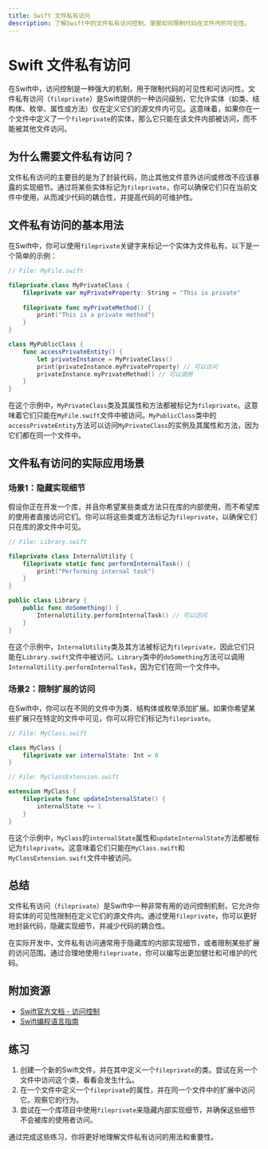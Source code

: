 ```yaml
---
title: Swift 文件私有访问
description: 了解Swift中的文件私有访问控制，掌握如何限制代码在文件内的可见性。
---
```


# Swift 文件私有访问

在Swift中，访问控制是一种强大的机制，用于限制代码的可见性和可访问性。文件私有访问（`fileprivate`）是Swift提供的一种访问级别，它允许实体（如类、结构体、枚举、属性或方法）仅在定义它们的源文件内可见。这意味着，如果你在一个文件中定义了一个`fileprivate`的实体，那么它只能在该文件内部被访问，而不能被其他文件访问。

## 为什么需要文件私有访问？

文件私有访问的主要目的是为了封装代码，防止其他文件意外访问或修改不应该暴露的实现细节。通过将某些实体标记为`fileprivate`，你可以确保它们只在当前文件中使用，从而减少代码的耦合性，并提高代码的可维护性。

## 文件私有访问的基本用法

在Swift中，你可以使用`fileprivate`关键字来标记一个实体为文件私有。以下是一个简单的示例：

```swift
// File: MyFile.swift

fileprivate class MyPrivateClass {
    fileprivate var myPrivateProperty: String = "This is private"
    
    fileprivate func myPrivateMethod() {
        print("This is a private method")
    }
}

class MyPublicClass {
    func accessPrivateEntity() {
        let privateInstance = MyPrivateClass()
        print(privateInstance.myPrivateProperty) // 可以访问
        privateInstance.myPrivateMethod() // 可以调用
    }
}
```

在这个示例中，`MyPrivateClass`类及其属性和方法都被标记为`fileprivate`。这意味着它们只能在`MyFile.swift`文件中被访问。`MyPublicClass`类中的`accessPrivateEntity`方法可以访问`MyPrivateClass`的实例及其属性和方法，因为它们都在同一个文件中。

## 文件私有访问的实际应用场景

### 场景1：隐藏实现细节

假设你正在开发一个库，并且你希望某些类或方法只在库的内部使用，而不希望库的使用者直接访问它们。你可以将这些类或方法标记为`fileprivate`，以确保它们只在库的源文件中可见。

```swift
// File: Library.swift

fileprivate class InternalUtility {
    fileprivate static func performInternalTask() {
        print("Performing internal task")
    }
}

public class Library {
    public func doSomething() {
        InternalUtility.performInternalTask() // 可以访问
    }
}
```

在这个示例中，`InternalUtility`类及其方法被标记为`fileprivate`，因此它们只能在`Library.swift`文件中被访问。`Library`类中的`doSomething`方法可以调用`InternalUtility.performInternalTask`，因为它们在同一个文件中。

### 场景2：限制扩展的访问

在Swift中，你可以在不同的文件中为类、结构体或枚举添加扩展。如果你希望某些扩展只在特定的文件中可见，你可以将它们标记为`fileprivate`。

```swift
// File: MyClass.swift

class MyClass {
    fileprivate var internalState: Int = 0
}

// File: MyClassExtension.swift

extension MyClass {
    fileprivate func updateInternalState() {
        internalState += 1
    }
}
```

在这个示例中，`MyClass`的`internalState`属性和`updateInternalState`方法都被标记为`fileprivate`。这意味着它们只能在`MyClass.swift`和`MyClassExtension.swift`文件中被访问。

## 总结

文件私有访问（`fileprivate`）是Swift中一种非常有用的访问控制机制，它允许你将实体的可见性限制在定义它们的源文件内。通过使用`fileprivate`，你可以更好地封装代码，隐藏实现细节，并减少代码的耦合性。

在实际开发中，文件私有访问通常用于隐藏库的内部实现细节，或者限制某些扩展的访问范围。通过合理地使用`fileprivate`，你可以编写出更加健壮和可维护的代码。

## 附加资源

- [Swift官方文档 - 访问控制](https://docs.swift.org/swift-book/LanguageGuide/AccessControl.html)
- [Swift编程语言指南](https://swift.org/documentation/)

## 练习

1. 创建一个新的Swift文件，并在其中定义一个`fileprivate`的类。尝试在另一个文件中访问这个类，看看会发生什么。
2. 在一个文件中定义一个`fileprivate`的属性，并在同一个文件中的扩展中访问它。观察它的行为。
3. 尝试在一个库项目中使用`fileprivate`来隐藏内部实现细节，并确保这些细节不会被库的使用者访问。

通过完成这些练习，你将更好地理解文件私有访问的用法和重要性。